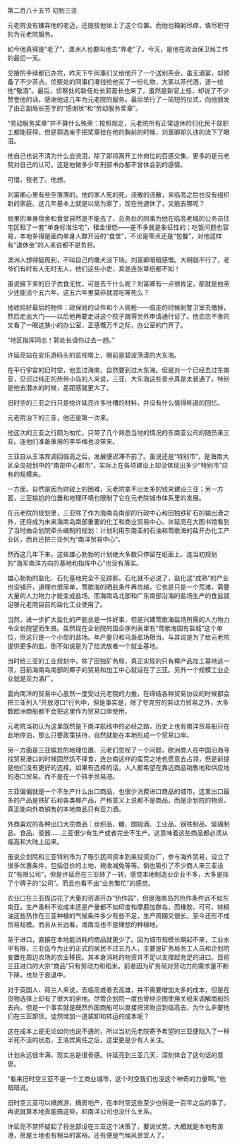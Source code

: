 

第二百八十五节 初到三亚

元老院没有嫌弃他的老迈，还提拔他坐上了这个位置。而他也鞠躬尽瘁，恪尽职守的为元老院服务。

如今他真得是“老了”，澳洲人也要叫他去“养老”了。今天，是他在政治保卫局工作的最后一天。

交接的手续都已办完，昨天下午同事们又给他开了一个送别茶会，虽无酒宴，却预备了不少茶点。侦察处的同事们凑钱给他买了一份礼物，大家以茶代酒，逐一给他“敬酒”。最后，侦察处的新任处长郭首长也来了，虽然是新官上任，却说了不少赞誉他的话，感谢他这几年为元老院的服务。最后举行了一简短的仪式，向他颁发了由正副局长签字的“感谢状”和“劳动服务奖章”。

“劳动服务奖章”并不算什么殊荣：按照规定，元老院所有正常退休的归化民干部职工都能获得，但是郭逸亲手把奖章挂在他的胸前的时候，刘富卿却久违的流下了眼泪。

他自己也说不清为什么会流泪，除了即将离开工作岗位的百感交集，更多的是元老院对自己的认可。这是他做多少年刑部书办都不曾体会到的感情。

可惜，我老了。他想。

刘富卿心里有些空落落的，他的家人死的死，流散的流散，来临高之后也没有组织新的家庭。这几年基本上就是以局为家了，现在他退休了，又能去哪呢？

局里的单身宿舍和食堂自然是不能去了，总务处的同事为他在临高老城的公务员住宅区租了一套“单身标准住宅”，租金很低――差不多就是象征性的；吃饭问题也容易，本地多得是面向单身人群开设的“食堂”，不论是零点还是“包餐”，对他这样有“退休金”的人来说都不是负担。

澳洲人想得挺周到，不叫自己的鹰犬没下场。刘富卿暗暗感慨。大明就不行了，老爷们有时有人无时无人，他们这些小吏，真是连张草纸都不如！

虽说接下来的日子衣食无忧，可是去干什么呢？刘富卿有一点很肯定，那就是他至少还能活个五六年。这五六年里莫非就混吃等死么？

他收拾好最后的物件：政保局的证件和个人佩枪――临走的时候到警卫室去缴掉，然后走出大门――以后他再要走进这个院子就得另外申请通行证了。他恋恋不舍的又看了一眼这狭小的办公室，正感慨万千之际，办公室的门开了。

“地区指挥同志！郭处长请你过去一趟。”

许延亮站在安乐游码头的监视塔上，眼前是碧波荡漾的大东海。

在平行宇宙的旧时空，他去过海南，自然要到过大东海。但是对一个已经去过东南亚，见识过纯正的热带小岛的人来说，三亚、大东海这些景点真是太普通了。特别是他去潜水的时候，差距感就更大了。

旧时空的三亚之行只是给许延亮许多吐槽的材料，并没有什么值得称道的回忆。

元老院治下的三亚，他还是第一次来。

他这次的三亚之行颇为匆忙，只带了几个熟悉当地的情况的东南亚公司的随员来三亚。连他们准备重用的李华梅也没带来。

三亚自从王洛宾调回临高之后，发展便迟滞不前了。虽说还是“特别市”，是海南大区全岛规划中的“南部中心都市”，实际上在各项建设上却没体现出多少“特别市”应有的规模来。

一方面，自然是因为财政上的困难，元老院拿不出太多的钱来建设三亚；另一方面，三亚尴尬的位置和地理环境也限制了它在元老院城市体系里的发展。

在元老院的规划里，三亚除了作为海南岛南部的行政中心和田独铁矿石的输出港之外，还将成为未来海南岛南部重要的化工和商业贸易中心。许延亮在大图书馆看到了当时由企划院牵头编制的规划：计划利用东南亚的石油和莺歌海的盐开办化工产业区，而且还把三亚列为“南洋贸易中心”。

然而这几年下来，这些雄心勃勃的计划绝大多数只停留在纸面上。连当初规划的“海军南洋方向的基地和指挥中心”也没有落实。

雄心勃勃的盐化、石化基地完全不见踪影。石化就不必说了，盐化这“成熟”的产业也没铺开，道理也很简单，莺歌海的晒盐条件再优越，它也是只是一个荒滩，需要大量的人力物力才能变成盐场。而海南岛北部和广东南部沿海的盐场生产的食盐就足够元老院目前的盐化工业使用了。

当然，进一步扩大盐化的产能总是一件好事，但是兴建莺歌海盐场所需的人力物力令企划院望而生畏。虽然现在企划院的国企序列表里有“莺歌海国有盐城”这个单位，但这只是一个小型的盐场。年产量只和马袅盐场相当。与其说是为了给元老院提供更多的盐，倒不如说是为了给流放者一个就业基地。

当时给三亚的工业规划中，除了田独矿务局，真正实现的只有椰产品加工基地这一项，目前海南岛南部的椰子的贸易和加工中心就设在了三亚。另外一个规模工业企业就是亚力酒厂。

面向南洋的贸易中心虽然一度受过元老院的力推，在缔结各种贸易协议的时候都会把三亚列入“开放港口”行列中，但是事实是，除了夸克穷的劳动力贸易之外，大多数欧洲商船都不会把这里作为贸易口岸使用。

元老院当初认为这里既然是下南洋航线中的必经之路，历史上也有南洋贸易船只在此地停泊，那么只要政策扶持，自然就能在本地形成一个贸易口岸。

另一方面是三亚尴尬的地理位置、元老们忽视了一个问题，欧洲商人在中国沿海寻找贸易港口的时候固然饥不择食，连台南这样的蛮荒之地也愿意去占领，但是前提是他们没有更好的选择。如果有选择的话，人人都希望在靠近商品销售地和供应地的港口贸易。而不是在一个转手贸易港。

三亚偏偏就是一个不生产什么出口商品，也很少消费进口商品的城市。这里出口最多的产品是铁矿石和各类椰产品，严格意义上说都不是商品，而是企划院的物资。真正能向外商销售的本地商品只有亚力酒。

外商喜欢的各种出口大宗商品：丝织品、糖、朗姆酒、工业品、钢铁制品、玻璃制品、食品、瓷器……三亚很少有生产或者完全不生产。这意味着这些商品都必须从临高和大陆上运来。

虽说企划院和三亚特别市为了吸引民间资本到来投资办厂，参与海外贸易，设立了很多优惠条件，包括低价的土地，税收减免等等。倒也吸引了不少商人来三亚设立“有限公司”，但是许延亮在三亚转了一转，感觉本地制造业企业不多，大多是挂了个牌子的“公司”。而且也看不出“业务繁忙”的感觉。

农业口在三亚周边花了大量的资源开办“热作园”，但是海南岛的热作条件远不如东南亚，生产香料不论成本还是产量都不如印度和摩鹿加群岛，而橡胶、可可、棕榈油这些热作在三亚种植的气候条件多少有些不足，生产周期又很长。至今还形不成贸易规模。而且从长远看，海南岛也不是理想的种植地。

至于进口，直接在本地能消耗的商品就更少了。因为城市规模长期起不来，工业水平有限，三亚迄今为止的正式的居民不过五万人，主要是矿务局务工人员和企划院安置在周边农场的农业移民。其本身消耗的物资并不足以支撑起充足的进口。目前三亚进口的大宗“商品”只有劳动力和稻米。前者因为矿务局对劳动力的需求量不断下降，也处于衰退中。

对于英国人、荷兰人来说，去临高或者去高雄，并不需要增加太多的成本，但是在货物选择上却有了很大的余地。尽管企划院一度也曾经企图使用关税来调解商船的去向，但是一个事实就是既然外国商船可以直接把货物运到临高去，为什么非要他们在三亚卸货，徒然增加一道装卸和转运的成本呢？

这在成本上是无论如何也说不通的，所以当初元老院寄予希望的三亚便陷入了一种半死不活的状态，王洛宾离任之后，这里更是少有人关注。

计划永远很丰满，现实总是很骨感。许延亮到三亚几天，深刻体会了这句话的意思。

“看来旧时空三亚不是一个工商业城市，这个时空我们也没这个神奇的力量啊。”他暗暗说。

旧时空三亚可以搞旅游，搞房地产，在本时空这些至少也得是一百年之后的事了。再说就算本地真能搞这些，和南洋公司也没什么关系。

许延亮不禁怀疑起了将总部设在三亚这个决策了。要说优势，大概就是本地有良港，房屋土地也有相当的富裕。还有便是气候风景宜人了。


